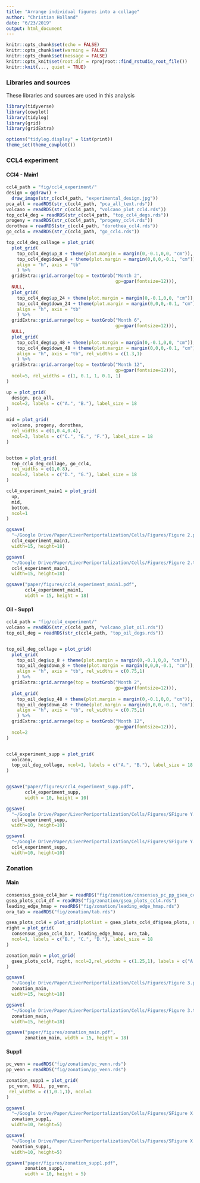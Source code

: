 ```yaml
---
title: "Arrange individual figures into a collage"
author: "Christian Holland"
date: "6/23/2019"
output: html_document
---
```


```r
knitr::opts_chunk$set(echo = FALSE)
knitr::opts_chunk$set(warning = FALSE)
knitr::opts_chunk$set(message = FALSE)
knitr::opts_knit$set(root.dir = rprojroot::find_rstudio_root_file())
knitr::knit(..., quiet = TRUE)
```
### Libraries and sources
These libraries and sources are used in this analysis 
```r
library(tidyverse)
library(cowplot)
library(tidylog)
library(grid)
library(gridExtra)

options("tidylog.display" = list(print))
theme_set(theme_cowplot())
```
### CCL4 experiment
#### CCl4 - Main1
```r
ccl4_path = "fig/ccl4_experiment/"
design = ggdraw() +
  draw_image(str_c(ccl4_path, "experimental_design.jpg"))
pca_all = readRDS(str_c(ccl4_path, "pca_all_text.rds"))
volcano = readRDS(str_c(ccl4_path, "volcano_plot_ccl4.rds"))
top_ccl4_deg = readRDS(str_c(ccl4_path, "top_ccl4_degs.rds"))
progeny = readRDS(str_c(ccl4_path, "progeny_ccl4.rds"))
dorothea = readRDS(str_c(ccl4_path, "dorothea_ccl4.rds"))
go_ccl4 = readRDS(str_c(ccl4_path, "go_ccl4.rds"))

top_ccl4_deg_collage = plot_grid(
  plot_grid(
    top_ccl4_deg$up_8 + theme(plot.margin = margin(0,-0.1,0,0, "cm")), 
    top_ccl4_deg$down_8 + theme(plot.margin = margin(0,0,0,-0.1, "cm")),
    align = "h", axis = "tb"
    ) %>%
  gridExtra::grid.arrange(top = textGrob("Month 2", 
                                         gp=gpar(fontsize=12))),
  NULL,
  plot_grid(
    top_ccl4_deg$up_24 + theme(plot.margin = margin(0,-0.1,0,0, "cm")), 
    top_ccl4_deg$down_24 + theme(plot.margin = margin(0,0,0,-0.1, "cm")),
    align = "h", axis = "tb"
    ) %>%
  gridExtra::grid.arrange(top = textGrob("Month 6", 
                                         gp=gpar(fontsize=12))),
  NULL,
  plot_grid(
    top_ccl4_deg$up_48 + theme(plot.margin = margin(0,-0.1,0,0, "cm")), 
    top_ccl4_deg$down_48 + theme(plot.margin = margin(0,0,0,-0.1, "cm")),
    align = "h", axis = "tb", rel_widths = c(1.3,1)
    ) %>%
  gridExtra::grid.arrange(top = textGrob("Month 12", 
                                         gp=gpar(fontsize=12))),
  ncol=5, rel_widths = c(1, 0.1, 1, 0.1, 1)
)

up = plot_grid(
  design, pca_all,
  ncol=2, labels = c("A.", "B."), label_size = 18
)

mid = plot_grid(
  volcano, progeny, dorothea,
  rel_widths = c(1,0.4,0.4),
  ncol=3, labels = c("C.", "E.", "F."), label_size = 18
)


bottom = plot_grid(
  top_ccl4_deg_collage, go_ccl4,
  rel_widths = c(1,0.8),
  ncol=2, labels = c("D.", "G."), label_size = 18
)

ccl4_experiment_main1 = plot_grid(
  up,
  mid,
  bottom,
  ncol=1
)

ggsave(
  "~/Google Drive/Paper/LiverPeriportalization/Cells/Figures/Figure 2.pdf",
  ccl4_experiment_main1,
  width=15, height=18)

ggsave(
  "~/Google Drive/Paper/LiverPeriportalization/Cells/Figures/Figure 2.tiff",
  ccl4_experiment_main1,
  width=15, height=18)

ggsave("paper/figures/ccl4_experiment_main1.pdf",
       ccl4_experiment_main1,
       width = 15, height = 18)
```

#### Oil - Supp1
```r
ccl4_path = "fig/ccl4_experiment/"
volcano = readRDS(str_c(ccl4_path, "volcano_plot_oil.rds"))
top_oil_deg = readRDS(str_c(ccl4_path, "top_oil_degs.rds"))


top_oil_deg_collage = plot_grid(
  plot_grid(
    top_oil_deg$up_8 + theme(plot.margin = margin(0,-0.1,0,0, "cm")), 
    top_oil_deg$down_8 + theme(plot.margin = margin(0,0,0,-0.1, "cm")),
    align = "h", axis = "tb", rel_widths = c(0.75,1)
    ) %>%
  gridExtra::grid.arrange(top = textGrob("Month 2", 
                                         gp=gpar(fontsize=12))),
  plot_grid(
    top_oil_deg$up_48 + theme(plot.margin = margin(0,-0.1,0,0, "cm")), 
    top_oil_deg$down_48 + theme(plot.margin = margin(0,0,0,-0.1, "cm")),
    align = "h", axis = "tb", rel_widths = c(0.75,1)
    ) %>%
  gridExtra::grid.arrange(top = textGrob("Month 12", 
                                         gp=gpar(fontsize=12))),
  ncol=2
)


ccl4_experiment_supp = plot_grid(
  volcano,
  top_oil_deg_collage, ncol=1, labels = c("A.", "B."), label_size = 18
)


ggsave("paper/figures/ccl4_experiment_supp.pdf", 
       ccl4_experiment_supp,
       width = 10, height = 10)

ggsave(
  "~/Google Drive/Paper/LiverPeriportalization/Cells/Figures/SFigure Y.tiff",
  ccl4_experiment_supp,
  width=10, height=10)

ggsave(
  "~/Google Drive/Paper/LiverPeriportalization/Cells/Figures/SFigure Y.pdf",
  ccl4_experiment_supp,
  width=10, height=10)
```

### Zonation
#### Main
```r
consensus_gsea_ccl4_bar = readRDS("fig/zonation/consensus_pc_pp_gsea_ccl4.rds")
gsea_plots_ccl4_df = readRDS("fig/zonation/gsea_plots_ccl4.rds")
leading_edge_hmap = readRDS("fig/zonation/leading_edge_hmap.rds")
ora_tab = readRDS("fig/zonation/tab.rds")

gsea_plots_ccl4 = plot_grid(plotlist = gsea_plots_ccl4_df$gsea_plots, ncol=2)
right = plot_grid(
  consensus_gsea_ccl4_bar, leading_edge_hmap, ora_tab,
  ncol=1, labels = c("B.", "C.", "D."), label_size = 18
)

zonation_main = plot_grid(
  gsea_plots_ccl4, right, ncol=2,rel_widths = c(1.25,1), labels = c("A.", NULL), label_size = 18
)

ggsave(
  "~/Google Drive/Paper/LiverPeriportalization/Cells/Figures/Figure 3.pdf",
  zonation_main,
  width=15, height=18)

ggsave(
  "~/Google Drive/Paper/LiverPeriportalization/Cells/Figures/Figure 3.tiff",
  zonation_main,
  width=15, height=18)

ggsave("paper/figures/zonation_main.pdf",
       zonation_main, width = 15, height = 18)
```

#### Supp1
```r
pc_venn = readRDS("fig/zonation/pc_venn.rds")
pp_venn = readRDS("fig/zonation/pp_venn.rds")

zonation_supp1 = plot_grid(
 pc_venn, NULL, pp_venn, 
 rel_widths = c(1,0.1,1), ncol=3
)

ggsave(
  "~/Google Drive/Paper/LiverPeriportalization/Cells/Figures/SFigure X.pdf",
  zonation_supp1,
  width=10, height=5)

ggsave(
  "~/Google Drive/Paper/LiverPeriportalization/Cells/Figures/SFigure X.tiff",
  zonation_supp1,
  width=10, height=5)

ggsave("paper/figures/zonation_supp1.pdf", 
       zonation_supp1,
       width = 10, height = 5)
```